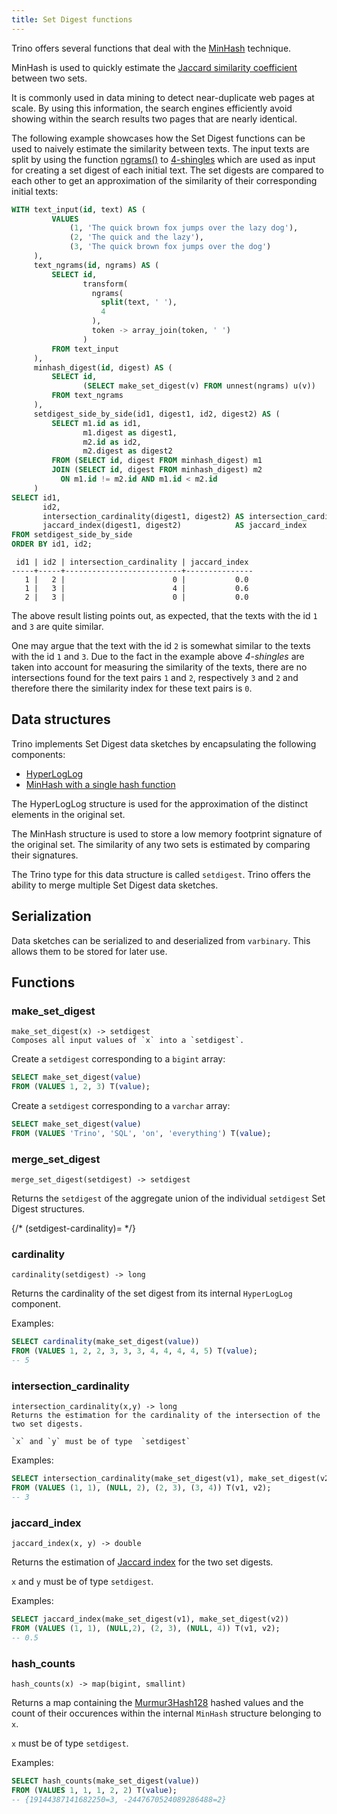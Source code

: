 ```yaml
---
title: Set Digest functions
---
```


Trino offers several functions that deal with the
[MinHash](https://wikipedia.org/wiki/MinHash) technique.

MinHash is used to quickly estimate the
[Jaccard similarity coefficient](https://wikipedia.org/wiki/Jaccard_index)
between two sets.

It is commonly used in data mining to detect near-duplicate web pages at scale.
By using this information, the search engines efficiently avoid showing
within the search results two pages that are nearly identical.

The following example showcases how the Set Digest functions can be
used to naively estimate the similarity between texts. The input texts
are split by using the function [ngrams()](/sql/functions/array#ngrams) to
[4-shingles](https://wikipedia.org/wiki/W-shingling) which are
used as input for creating a set digest of each initial text.
The set digests are compared to each other to get an
approximation of the similarity of their corresponding
initial texts:

```sql
WITH text_input(id, text) AS (
         VALUES
             (1, 'The quick brown fox jumps over the lazy dog'),
             (2, 'The quick and the lazy'),
             (3, 'The quick brown fox jumps over the dog')
     ),
     text_ngrams(id, ngrams) AS (
         SELECT id,
                transform(
                  ngrams(
                    split(text, ' '),
                    4
                  ),
                  token -> array_join(token, ' ')
                )
         FROM text_input
     ),
     minhash_digest(id, digest) AS (
         SELECT id,
                (SELECT make_set_digest(v) FROM unnest(ngrams) u(v))
         FROM text_ngrams
     ),
     setdigest_side_by_side(id1, digest1, id2, digest2) AS (
         SELECT m1.id as id1,
                m1.digest as digest1,
                m2.id as id2,
                m2.digest as digest2
         FROM (SELECT id, digest FROM minhash_digest) m1
         JOIN (SELECT id, digest FROM minhash_digest) m2
           ON m1.id != m2.id AND m1.id < m2.id
     )
SELECT id1,
       id2,
       intersection_cardinality(digest1, digest2) AS intersection_cardinality,
       jaccard_index(digest1, digest2)            AS jaccard_index
FROM setdigest_side_by_side
ORDER BY id1, id2;
```

```text
 id1 | id2 | intersection_cardinality | jaccard_index
-----+-----+--------------------------+---------------
   1 |   2 |                        0 |           0.0
   1 |   3 |                        4 |           0.6
   2 |   3 |                        0 |           0.0
```

The above result listing points out, as expected, that the texts
with the id `1` and `3` are quite similar.

One may argue that the text with the id `2` is somewhat similar to
the texts with the id `1` and `3`. Due to the fact in the example above
*4-shingles* are taken into account for measuring the similarity of the texts,
there are no intersections found for the text pairs `1` and `2`, respectively
`3` and `2` and therefore there the similarity index for these text pairs
is `0`.

## Data structures

Trino implements Set Digest data sketches by encapsulating the following components:

- [HyperLogLog](https://wikipedia.org/wiki/HyperLogLog)
- [MinHash with a single hash function](http://wikipedia.org/wiki/MinHash#Variant_with_a_single_hash_function)

The HyperLogLog structure is used for the approximation of the distinct elements
in the original set.

The MinHash structure is used to store a low memory footprint signature of the original set.
The similarity of any two sets is estimated by comparing their signatures.

The Trino type for this data structure is called `setdigest`.
Trino offers the ability to merge multiple Set Digest data sketches.

## Serialization

Data sketches can be serialized to and deserialized from `varbinary`. This
allows them to be stored for later use.

## Functions

### make_set_digest

```
make_set_digest(x) -> setdigest
Composes all input values of `x` into a `setdigest`.
```

Create a `setdigest` corresponding to a `bigint` array:

```sql
SELECT make_set_digest(value)
FROM (VALUES 1, 2, 3) T(value);
```

Create a `setdigest` corresponding to a `varchar` array:

```sql
SELECT make_set_digest(value)
FROM (VALUES 'Trino', 'SQL', 'on', 'everything') T(value);
```

### merge_set_digest

```
merge_set_digest(setdigest) -> setdigest
```
Returns the `setdigest` of the aggregate union of the individual `setdigest`
Set Digest structures.

{/* (setdigest-cardinality)= */}

### cardinality

```
cardinality(setdigest) -> long
```

Returns the cardinality of the set digest from its internal
`HyperLogLog` component.

Examples:

```sql
SELECT cardinality(make_set_digest(value))
FROM (VALUES 1, 2, 2, 3, 3, 3, 4, 4, 4, 4, 5) T(value);
-- 5
```

### intersection_cardinality

```
intersection_cardinality(x,y) -> long
Returns the estimation for the cardinality of the intersection of the two set digests.

`x` and `y` must be of type  `setdigest`
```


Examples:

```sql
SELECT intersection_cardinality(make_set_digest(v1), make_set_digest(v2))
FROM (VALUES (1, 1), (NULL, 2), (2, 3), (3, 4)) T(v1, v2);
-- 3
```

### jaccard_index

```
jaccard_index(x, y) -> double
```

Returns the estimation of [Jaccard index](https://wikipedia.org/wiki/Jaccard_index) for
the two set digests.

`x` and `y` must be of type  `setdigest`.

Examples:

```sql
SELECT jaccard_index(make_set_digest(v1), make_set_digest(v2))
FROM (VALUES (1, 1), (NULL,2), (2, 3), (NULL, 4)) T(v1, v2);
-- 0.5
```

### hash_counts

```
hash_counts(x) -> map(bigint, smallint)
```
Returns a map containing the [Murmur3Hash128](https://wikipedia.org/wiki/MurmurHash#MurmurHash3)
hashed values and the count of their occurences within
the internal `MinHash` structure belonging to `x`.

`x` must be of type  `setdigest`.

Examples:

```sql
SELECT hash_counts(make_set_digest(value))
FROM (VALUES 1, 1, 1, 2, 2) T(value);
-- {19144387141682250=3, -2447670524089286488=2}
```

